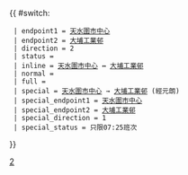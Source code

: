{{ #switch: {{{format|}}}
  | endpoint1 = [[天水圍市中心公共運輸交匯處|天水圍市中心]]
  | endpoint2 = [[大埔工業邨巴士總站|大埔工業邨]]
  | direction = 2
  | status = {{HK Bus Status|M}}
  | inline = [[天水圍市中心公共運輸交匯處|天水圍市中心]] ↔ [[大埔工業邨巴士總站|大埔工業邨]]
  | normal = 
  | full =
  | special = [[天水圍市中心公共運輸交匯處|天水圍市中心]] → [[大埔工業邨巴士總站|大埔工業邨]] (經元朗)
  | special_endpoint1 = [[天水圍市中心公共運輸交匯處|天水圍市中心]]
  | special_endpoint2 = [[大埔工業邨巴士總站|大埔工業邨]]
  | special_direction = 1
  | special_status = 只限07:25班次
}}<noinclude>[[Category:九龍巴士路線模板|2]]</noinclude>